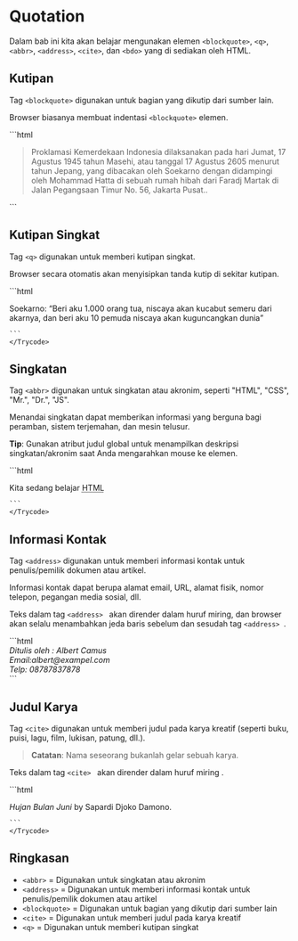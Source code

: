 # Quotation 
Dalam bab ini kita akan belajar mengunakan elemen ```<blockquote>```, ```<q>```, ```<abbr>```, ```<address>```, ```<cite>```, dan ```<bdo>``` yang di sediakan oleh HTML.


## Kutipan
Tag ```<blockquote>``` digunakan untuk bagian yang dikutip dari sumber lain.

Browser biasanya membuat indentasi ```<blockquote>``` elemen.

<div >
<Trycode code_source="https://www.w3schools.com/html/tryit.asp?filename=tryhtml_formatting_blockquote">
    ```html
<blockquote cite="https://id.m.wikipedia.org/wiki/Proklamasi_Kemerdekaan_Indonesia">
Proklamasi Kemerdekaan Indonesia dilaksanakan pada hari Jumat, 17 Agustus 1945 tahun Masehi, 
atau tanggal 17 Agustus 2605 menurut tahun Jepang, yang dibacakan oleh Soekarno dengan 
didampingi oleh Mohammad Hatta di sebuah rumah hibah dari Faradj Martak di Jalan Pegangsaan 
Timur No. 56, Jakarta Pusat..
</blockquote>
    ```
    </Trycode>
</div>


## Kutipan Singkat

Tag ```<q>``` digunakan untuk memberi kutipan singkat.

Browser secara otomatis akan menyisipkan tanda kutip di sekitar kutipan.
<div >
<Trycode code_source="https://www.w3schools.com/html/tryit.asp?filename=tryhtml_formatting_q">
    ```html
<p>Soekarno: <q>Beri aku 1.000 orang tua, niscaya akan kucabut semeru dari akarnya, dan beri aku 10 pemuda niscaya akan kuguncangkan dunia</q></p>

    ```
    </Trycode>
</div>


## Singkatan
Tag ```<abbr>``` digunakan untuk singkatan atau akronim, seperti "HTML", "CSS", "Mr.", "Dr.", "JS".

Menandai singkatan dapat memberikan informasi yang berguna bagi peramban, sistem terjemahan, dan mesin telusur.

**Tip**: Gunakan atribut judul global untuk menampilkan deskripsi singkatan/akronim saat Anda mengarahkan mouse ke elemen. 
<div >
<Trycode code_source="https://www.w3schools.com/html/tryit.asp?filename=tryhtml_formatting_abbr">
    ```html
<p>Kita sedang belajar <abbr title="HyperText Markup Language">HTML</abbr></p>

    ```
    </Trycode>
</div>

## Informasi Kontak

Tag ```<address>``` digunakan untuk memberi informasi kontak untuk penulis/pemilik dokumen atau artikel.

Informasi kontak dapat berupa alamat email, URL, alamat fisik, nomor telepon, pegangan media sosial, dll.

Teks dalam tag ```<address> ``` akan dirender dalam huruf miring, dan browser akan selalu menambahkan jeda baris sebelum dan sesudah tag ```<address> ```.
<div >
<Trycode code_source="https://www.w3schools.com/html/tryit.asp?filename=tryhtml_formatting_address">
    ```html
<address>
Ditulis oleh : Albert Camus<br>
Email:albert@exampel.com<br>
Telp: 08787837878<br>

</address>
    ```
    </Trycode>
</div>

## Judul Karya
Tag ```<cite>``` digunakan untuk memberi judul pada karya kreatif (seperti buku, puisi, lagu, film, lukisan, patung, dll.).

> **Catatan**: Nama seseorang bukanlah gelar sebuah karya.

Teks dalam tag ```<cite> ``` akan dirender dalam huruf miring .

<div >
<Trycode code_source="https://www.w3schools.com/html/tryit.asp?filename=tryhtml_formatting_cite">
    ```html
<p><cite>Hujan Bulan Juni</cite> by Sapardi Djoko Damono.</p>

    ```
    </Trycode>
</div>




## Ringkasan
* ```<abbr>``` = 	Digunakan untuk singkatan atau akronim
* ```<address>``` = 	Digunakan untuk memberi informasi kontak untuk penulis/pemilik dokumen atau artikel
* ```<blockquote>``` = 	Digunakan untuk bagian yang dikutip dari sumber lain
* ```<cite>``` = 	Digunakan untuk memberi judul pada karya kreatif
* ```<q>``` = 	Digunakan untuk memberi kutipan singkat
